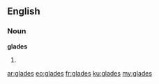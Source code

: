 {{also|Glades}}
==English==

===Noun===
{{wikipedia|dab=glades}}
'''glades'''

# {{plural of|[[glade]]}}

[[ar:glades]]
[[eo:glades]]
[[fr:glades]]
[[ku:glades]]
[[my:glades]]